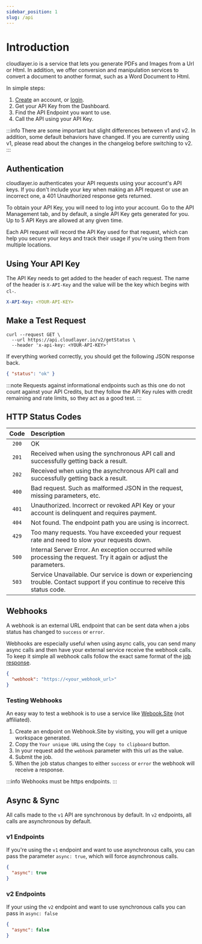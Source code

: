 ```yaml
---
sidebar_position: 1
slug: /api
---
```



# Introduction

cloudlayer.io is a service that lets you generate PDFs and Images from a Url or Html. In addition, we offer conversion and manipulation services to convert a document to another format, such as a Word Document to Html.

In simple steps:

1. [Create](https://app.cloudlayer.io/auth/sign-up) an account, or [login](https://app.cloudlayer.io/auth/sign-in).
2. Get your API Key from the Dashboard.
3. Find the API Endpoint you want to use.
4. Call the API using your API Key.

<BaseUrlCodeBlock title="API Base URL - v2" />

:::info
There are some important but slight differences between v1 and v2. In addition, some default behaviors have changed. If you are currently using v1, please read about the changes in the changelog before switching to v2.
:::

## Authentication

cloudlayer.io authenticates your API requests using your account's API keys. If you don't include your key when making an API request or use an incorrect one, a 401 Unauthorized response gets returned.

To obtain your API Key, you will need to log into your account. Go to the API Management tab, and by default, a single API Key gets generated for you. Up to 5 API Keys are allowed at any given time.

Each API request will record the API Key used for that request, which can help you secure your keys and track their usage if you're using them from multiple locations.

## Using Your API Key

The API Key needs to get added to the header of each request. The name of the header is `X-API-Key` and the value will be the key which begins with `cl-`.

```yaml title="API Key Example"
X-API-Key: <YOUR-API-KEY>
```

## Make a Test Request

```shell
curl --request GET \
  --url https://api.cloudlayer.io/v2/getStatus \
  --header 'x-api-key: <YOUR-API-KEY>'
```

If everything worked correctly, you should get the following JSON response back.

```json
{ "status": "ok" }
```

:::note
Requests against informational endpoints such as this one do not count against your API Credits, but they follow the API Key rules with credit remaining and rate limits, so they act as a good test.
:::

## HTTP Status Codes

| Code  | Description                                                                                                                    |
| :---: | :----------------------------------------------------------------------------------------------------------------------------- |
| `200` | OK                                                                                                                             |
| `201` | Received when using the synchronous API call and successfully getting back a result.                                           |
| `202` | Received when using the asynchronous API call and successfully getting back a result.                                          |
| `400` | Bad request. Such as malformed JSON in the request, missing parameters, etc.                                                   |
| `401` | Unauthorized. Incorrect or revoked API Key or your account is delinquent and requires payment.                                 |
| `404` | Not found. The endpoint path you are using is incorrect.                                                                       |
| `429` | Too many requests. You have exceeded your request rate and need to slow your requests down.                                    |
| `500` | Internal Server Error. An exception occurred while processing the request. Try it again or adjust the parameters.              |
| `503` | Service Unavailable. Our service is down or experiencing trouble. Contact support if you continue to receive this status code. |

## Webhooks

A webhook is an external URL endpoint that can be sent data when a jobs status has changed to `success` or `error`.

Webhooks are especially useful when using async calls, you can send many async calls and then have your external service receive the webhook calls. To keep it simple all webhook calls follow the exact same format of the [job response](/jobs#job-response).

```json Webhook
{
  "webhook": "https://<your_webhook_url>"
}
```

### Testing Webhooks

An easy way to test a webhook is to use a service like [Webook.Site](https://webhook.site) (not affiliated).

1. Create an endpoint on Webhook.Site by visiting, you will get a unique workspace generated.
2. Copy the `Your unique URL` using the `Copy to clipboard` button.
3. In your request add the `webhook` parameter with this url as the value.
4. Submit the job.
5. When the job status changes to either `success` or `error` the webhook will receive a response.

:::info
Webhooks must be https endpoints.
:::

## Async & Sync

All calls made to the `v1` API are synchronous by default. In `v2` endpoints, all calls are asynchronous by default.

### v1 Endpoints

If you're using the `v1` endpoint and want to use asynchronous calls, you can pass the parameter `async: true`, which will force asynchronous calls.

```json title="Use Asynchronous Calls in v1 Endpoint"
{
  "async": true
}
```

### v2 Endpoints

If your using the `v2` endpoint and want to use synchronous calls you can pass in `async: false`

```json title="Use Synchrounous Calls in v2 Endpoints"
{
  "async": false
}
```
